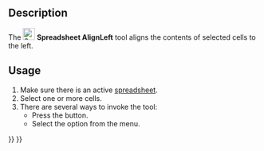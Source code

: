 <languages/>
<translate>

<!--T:6-->
{{Docnav
|[[Spreadsheet_SplitCell|SplitCell]]
|[[Spreadsheet_AlignCenter|AlignCenter]]
|[[Spreadsheet_Workbench|Spreadsheet]]
|IconL=Spreadsheet_SplitCell.svg
|IconR=Spreadsheet_AlignCenter.svg
|IconC=Workbench_Spreadsheet.svg
}}

<!--T:1-->
{{GuiCommand
|Name=Spreadsheet AlignLeft
|MenuLocation=Spreadsheet → Alignment → Align Left
|Workbenches=[[Spreadsheet_Workbench|Spreadsheet]]
|Version=0.17
}}

==Description== <!--T:2-->

<!--T:3-->
The [[File:Spreadsheet_AlignLeft.svg|24px]] '''Spreadsheet AlignLeft''' tool aligns the contents of selected cells to the left.

==Usage== <!--T:4-->

<!--T:5-->
# Make sure there is an active [[Spreadsheet_CreateSheet|spreadsheet]].
# Select one or more cells.
# There are several ways to invoke the tool:
#* Press the {{Button|[[File:Spreadsheet_AlignLeft.svg|16px]] [[Spreadsheet_AlignLeft|Align Left]]}} button.
#* Select the {{MenuCommand|Spreadsheet → Alignment → [[File:Spreadsheet_AlignLeft.svg|16px]] Align Left}} option from the menu.


<!--T:7-->
{{Docnav
|[[Spreadsheet_SplitCell|SplitCell]]
|[[Spreadsheet_AlignCenter|AlignCenter]]
|[[Spreadsheet_Workbench|Spreadsheet]]
|IconL=Spreadsheet_SplitCell.svg
|IconR=Spreadsheet_AlignCenter.svg
|IconC=Workbench_Spreadsheet.svg
}}

</translate>
{{Spreadsheet_Tools_navi{{#translation:}}}}
{{Userdocnavi{{#translation:}}}}